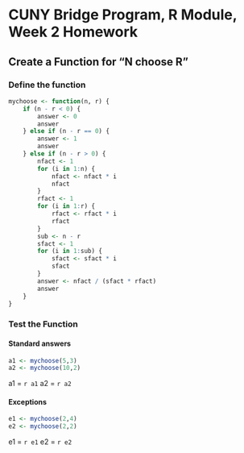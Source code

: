 # CUNY Bridge Program, R Module, Week 2 Homework
## Create a Function for "N choose R"
### Define the function

```r

mychoose <- function(n, r) {
    if (n - r < 0) {
        answer <- 0
        answer
    } else if (n - r == 0) {
        answer <- 1
        answer
    } else if (n - r > 0) {
        nfact <- 1
        for (i in 1:n) {
            nfact <- nfact * i
            nfact
        }
        rfact <- 1
        for (i in 1:r) {
            rfact <- rfact * i
            rfact
        }
        sub <- n - r
        sfact <- 1
        for (i in 1:sub) {
            sfact <- sfact * i
            sfact
        }
        answer <- nfact / (sfact * rfact)
        answer
    }
}

```
### Test the Function

#### Standard answers

```r
a1 <- mychoose(5,3)
a2 <- mychoose(10,2)
```

a1 = `r a1`
a2 = `r a2`

#### Exceptions
```r
e1 <- mychoose(2,4)
e2 <- mychoose(2,2)
```

e1 = `r e1`
e2 = `r e2`